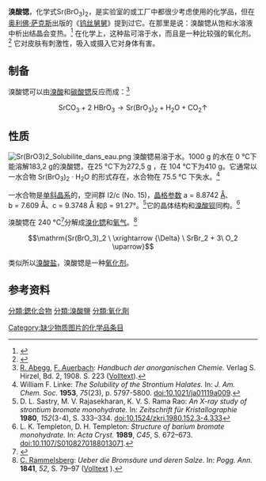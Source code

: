 {{Chembox
| 名称 = 溴酸锶
| CustomizedImage=[[File:2.svg|x50px]] [[File:Bromate_anion.svg|110px]] [[File:Sr2+.svg|x50px]]
| 英文名 = Strontium bromate
| Section1 = {{Chembox 识别
|   CAS号 = 14519-18-7
| CASNo_Ref = {{cascite|correct|CAS}}
| SMILES = [O-]Br(=O)=O.[O-]Br(=O)=O.[Sr+2]
| PubChem = 9819472
| EINECS = 238-531-7
| InChI = 1S/2BrHO3.Sr/c2*2-1(3)4;/h2*(H,2,3,4);/q;;+2/p-2
}}
| Section2 = {{Chembox 性质
|Sr=1|Br=2|O=6
|   外观 = 无色到微黄色的潮解晶体<ref name="Perry">Dale L. Perry, Sidney L. Phillips: ''Handbook of Inorganic Compounds''. CRC Press, 1995, ISBN 978-0-8493-8671-8, S. 387 ({{Google books|id=0fT4wfhF1AsC|page=387}}).</ref>
|   密度 = 3.773 g·cm<sup>−3</sup><ref name="Perry" />（一水）
|   熔点 = 240 °C（分解）<ref name="Perry" />
|   溶解度 = 373 g·l<sup>−1</sup> (25 °C)<ref name="Perry" /> }}
| Section3 = {{Chembox 危险性
|   主要危险 = 
|   闪点 = 
|   自燃点 =  }}
}}
'''溴酸锶'''，化学式Sr(BrO<sub>3</sub>)<sub>2</sub>，是实验室的或工厂中都很少考虑使用的化学品，但在[[奥利佛·萨克斯|奥利佛·萨克斯]]出版的《[[钨丝舅舅|钨丝舅舅]]》提到过它。在那里是说：溴酸锶从饱和水溶液中析出结晶会变热。<ref>{{cite book | title = Uncle Tungsten: Memories of a Chemical Boyhood | url = https://archive.org/details/uncletungstenmem00sack | author = Oliver Sacks | date = 2002 | edition  = First Vintage Books | page = [https://archive.org/details/uncletungstenmem00sack/page/230 230] }}</ref> 在化学上，这种盐可溶于水，而且是一种比较强的氧化剂。<ref>{{cite web|title=Strontium Bromate|url=http://www.americanelements.com/srbrat.html|publisher=American Elements|accessdate=25 July 2013|archive-date=2013-07-22|archive-url=https://web.archive.org/web/20130722165846/http://www.americanelements.com/srbrat.html|dead-url=no}}</ref>  
它对皮肤有刺激性，吸入或摄入它对身体有害。

== 制备 ==
溴酸锶可以由[[溴酸|溴酸]]和[[碳酸锶|碳酸锶]]反应而成：<ref name="Abegg">[[Richard_Abegg|R. Abegg]], [[Friedrich_Auerbach|F. Auerbach]]: ''Handbuch der anorganischen Chemie.'' Verlag S. Hirzel, Bd. 2, 1908. S. 223 ([http://www.archive.org/stream/a2handbuchderano02abeguoft#page/222/mode/2up/search/strontiumbromid Volltext]).</ref>
:<math>\mathrm{SrCO_3 + 2\ HBrO_3 \longrightarrow Sr(BrO_3)_2 + H_2O + CO_2 \uparrow}</math>

== 性质==
[[File:Sr(BrO3)2_Solubilite_dans_eau.png|thumb]]
溴酸锶易溶于水。1000 g 的水在 0 °C下能溶解183,2 g的溴酸锶，在25 °C下为272,5 g ，在 104 °C下为410 g。它通常以一水合物 Sr(BrO<sub>3</sub>)<sub>2</sub> · H<sub>2</sub>O 的形式存在，水合物在 75.5 °C 下失水。<ref name="Linke">William F. Linke: ''The Solubility of the Strontium Halates.'' In: ''J. Am. Chem. Soc.'' '''1953''', ''75''(23), p. 5797-5800. [[doi:10.1021/ja01119a009|doi:10.1021/ja01119a009]].</ref>

一水合物是[[单斜晶系|单斜晶系]]的，空间群 I2/c (No. 15)，[[晶格参数|晶格参数]] a = 8.8742 [[埃格斯特朗|Å]]、b = 7.609 Å、c = 9.3748 Å 和β = 91.27°。<ref name="Sastry">D. L. Sastry, M. V. Rajasekharan, K. V. S. Rama Rao: ''An X-ray study of strontium bromate monohydrate.'' In: ''Zeitschrift für Kristallographie'' '''1980''', ''152''(3-4), S. 333–334. [[doi:10.1524/zkri.1980.152.3-4.333|doi:10.1524/zkri.1980.152.3-4.333]]</ref>它的晶体结构和[[溴酸钡|溴酸钡]]同构。<ref name="Templeton">L. K. Templeton, D. H. Templeton: ''Structure of barium bromate monohydrate.'' In: ''Acta Cryst.'' '''1989''', ''C45'', S. 672–673. [[doi:10.1107/S0108270188013071|doi:10.1107/S0108270188013071]].</ref>

溴酸锶在 240 °C<ref name="Ropp">{{cite book|author=Richard C. Ropp |title=Encyclopedia of the Alkaline Earth Compounds |publisher=Newnes |date=2012 |ISBN=0-444-59553-8 |page=94}}</ref>分解成[[溴化锶|溴化锶]]和[[氧气|氧气]]。<ref name="Rammelsberg">[[Karl_Friedrich_Rammelsberg|C. Rammelsberg]]: ''Ueber die Bromsäure und deren Salze.'' In: ''Pogg. Ann.'' '''1841''', ''52'', S. 79–97 ([http://gallica.bnf.fr/ark:/12148/bpt6k151370/f91.image.pagination Volltext] {{Wayback|url=http://gallica.bnf.fr/ark:/12148/bpt6k151370/f91.image.pagination |date=20181201094237 }}).</ref>

:<math>\mathrm{Sr(BrO_3)_2 \ \xrightarrow {\Delta} \ SrBr_2 + 3\ O_2 \uparrow}</math>

类似所以[[溴酸盐|溴酸盐]]，溴酸锶是一种[[氧化剂|氧化剂]]。

==参考资料==
{{reflist}}

{{锶化合物}}
{{溴酸盐}}

[[分類:鍶化合物|分類:鍶化合物]]
[[分類:溴酸鹽|分類:溴酸鹽]]
[[分類:氧化劑|分類:氧化劑]]
[[Category:缺少物质图片的化学品条目|Category:缺少物质图片的化学品条目]]